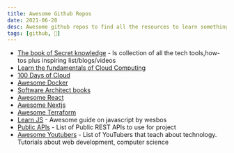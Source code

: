 ```yaml
---
title: Awesome Github Repos
date: 2021-06-28
desc: Awesome github repos to find all the resources to learn something new.
tags: [github, 🌿]
---
```


- [The book of Secret knowledge](https://github.com/trimstray/the-book-of-secret-knowledge) - Is collection of all the tech tools,how-tos plus inspiring list/blogs/videos
- [Learn the fundamentals of Cloud Computing](https://github.com/madebygps/self-taught-guide-to-cloud-computing)
- [100 Days of Cloud](https://github.com/100DaysOfCloud/100DaysOfCloudIdeas)
- [Awesome Docker](https://github.com/veggiemonk/awesome-docker)
- [Software Architect books](https://github.com/mhadidg/software-architecture-books)
- [Awesome React](https://github.com/enaqx/awesome-react)
- [Awesome Nextjs](https://github.com/unicodeveloper/awesome-nextjs)
- [Awesome Terraform](https://github.com/shuaibiyy/awesome-terraform)
- [Learn JS](https://wesbos.com/javascript) - Awesome guide on javascript by wesbos
- [Public APIs](https://github.com/public-apis/public-apis) - List of Public REST APIs to use for project
- [Awesome Youtubers](https://github.com/JoseDeFreitas/awesome-youtubers) - List of YouTubers that teach about technology. Tutorials about web development, computer science
